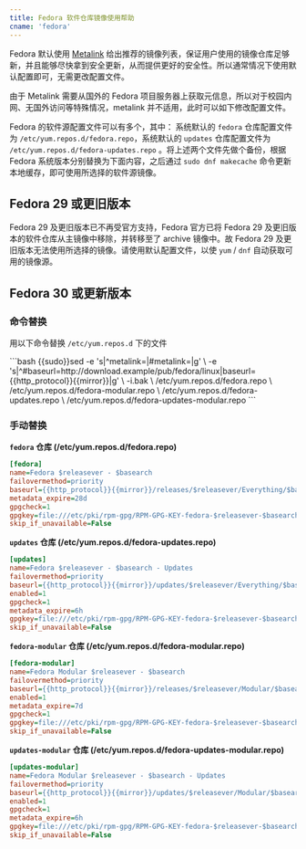 ```yaml
---
title: Fedora 软件仓库镜像使用帮助
cname: 'fedora'
---
```


Fedora 默认使用 [Metalink](https://zh.fedoracommunity.org/2018/04/05/fedora-secures-package-delivery.html) 给出推荐的镜像列表，保证用户使用的镜像仓库足够新，并且能够尽快拿到安全更新，从而提供更好的安全性。所以通常情况下使用默认配置即可，无需更改配置文件。

由于 Metalink 需要从国外的 Fedora 项目服务器上获取元信息，所以对于校园内网、无国外访问等特殊情况，metalink 并不适用，此时可以如下修改配置文件。

Fedora 的软件源配置文件可以有多个，其中：
系统默认的 `fedora` 仓库配置文件为 `/etc/yum.repos.d/fedora.repo`，系统默认的 `updates` 仓库配置文件为 `/etc/yum.repos.d/fedora-updates.repo` 。将上述两个文件先做个备份，根据 Fedora 系统版本分别替换为下面内容，之后通过 `sudo dnf makecache` 命令更新本地缓存，即可使用所选择的软件源镜像。

## Fedora 29 或更旧版本

Fedora 29 及更旧版本已不再受官方支持，Fedora 官方已将 Fedora 29 及更旧版本的软件仓库从主镜像中移除，并转移至了 archive 镜像中。故 Fedora 29 及更旧版本无法使用所选择的镜像。请使用默认配置文件，以使 `yum` / `dnf` 自动获取可用的镜像源。

## Fedora 30 或更新版本

### 命令替换

用以下命令替换 `/etc/yum.repos.d` 下的文件

<CodeBlock>
```bash
{{sudo}}sed -e 's|^metalink=|#metalink=|g' \
         -e 's|^#baseurl=http://download.example/pub/fedora/linux|baseurl={{http_protocol}}{{mirror}}|g' \
         -i.bak \
         /etc/yum.repos.d/fedora.repo \
         /etc/yum.repos.d/fedora-modular.repo \
         /etc/yum.repos.d/fedora-updates.repo \
         /etc/yum.repos.d/fedora-updates-modular.repo
```
</CodeBlock>


### 手动替换

**`fedora` 仓库 (/etc/yum.repos.d/fedora.repo)**

<CodeBlock>

```ini
[fedora]
name=Fedora $releasever - $basearch
failovermethod=priority
baseurl={{http_protocol}}{{mirror}}/releases/$releasever/Everything/$basearch/os/
metadata_expire=28d
gpgcheck=1
gpgkey=file:///etc/pki/rpm-gpg/RPM-GPG-KEY-fedora-$releasever-$basearch
skip_if_unavailable=False
```

</CodeBlock>

**`updates` 仓库 (/etc/yum.repos.d/fedora-updates.repo)**

<CodeBlock>

```ini
[updates]
name=Fedora $releasever - $basearch - Updates
failovermethod=priority
baseurl={{http_protocol}}{{mirror}}/updates/$releasever/Everything/$basearch/
enabled=1
gpgcheck=1
metadata_expire=6h
gpgkey=file:///etc/pki/rpm-gpg/RPM-GPG-KEY-fedora-$releasever-$basearch
skip_if_unavailable=False
```

</CodeBlock>

**`fedora-modular` 仓库 (/etc/yum.repos.d/fedora-modular.repo)**


<CodeBlock>

```ini
[fedora-modular]
name=Fedora Modular $releasever - $basearch
failovermethod=priority
baseurl={{http_protocol}}{{mirror}}/releases/$releasever/Modular/$basearch/os/
enabled=1
metadata_expire=7d
gpgcheck=1
gpgkey=file:///etc/pki/rpm-gpg/RPM-GPG-KEY-fedora-$releasever-$basearch
skip_if_unavailable=False
```

</CodeBlock>

**`updates-modular` 仓库 (/etc/yum.repos.d/fedora-updates-modular.repo)**


<CodeBlock>

```ini
[updates-modular]
name=Fedora Modular $releasever - $basearch - Updates
failovermethod=priority
baseurl={{http_protocol}}{{mirror}}/updates/$releasever/Modular/$basearch/
enabled=1
gpgcheck=1
metadata_expire=6h
gpgkey=file:///etc/pki/rpm-gpg/RPM-GPG-KEY-fedora-$releasever-$basearch
skip_if_unavailable=False
```

</CodeBlock>
